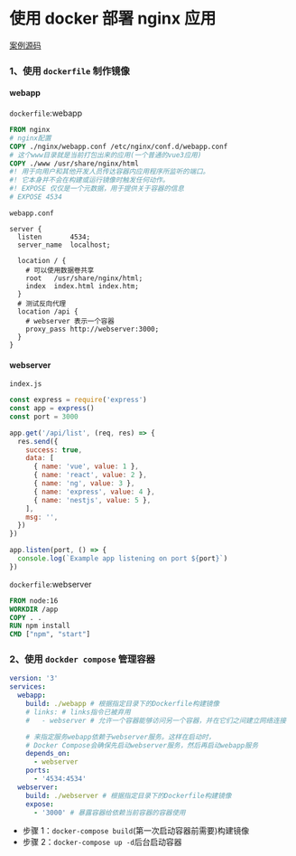 
# 使用 docker 部署 nginx 应用

<div className="flex">
  <span>
    <Underline>
      <a href='https://github.com/linzhe141/blog/tree/main/docs/docker/nginx-app'>
        <span>案例源码</span>
      </a>
    </Underline>
  </span>
</div>

### 1、使用 `dockerfile` 制作镜像

#### webapp

`dockerfile`:webapp

```dockerfile
FROM nginx
# nginx配置
COPY ./nginx/webapp.conf /etc/nginx/conf.d/webapp.conf
# 这个www目录就是当前打包出来的应用(一个普通的vue3应用)
COPY ./www /usr/share/nginx/html
#! 用于向用户和其他开发人员传达容器内应用程序所监听的端口。
#! 它本身并不会在构建或运行镜像时触发任何动作。
#! EXPOSE 仅仅是一个元数据，用于提供关于容器的信息
# EXPOSE 4534
```

`webapp.conf`

```nginx
server {
  listen       4534;
  server_name  localhost;

  location / {
    # 可以使用数据卷共享
    root   /usr/share/nginx/html;
    index  index.html index.htm;
  }
  # 测试反向代理
  location /api {
    # webserver 表示一个容器
    proxy_pass http://webserver:3000;
  }
}
```

#### webserver

`index.js`

```js
const express = require('express')
const app = express()
const port = 3000

app.get('/api/list', (req, res) => {
  res.send({
    success: true,
    data: [
      { name: 'vue', value: 1 },
      { name: 'react', value: 2 },
      { name: 'ng', value: 3 },
      { name: 'express', value: 4 },
      { name: 'nestjs', value: 5 },
    ],
    msg: '',
  })
})

app.listen(port, () => {
  console.log(`Example app listening on port ${port}`)
})
```

`dockerfile`:webserver

```dockerfile
FROM node:16
WORKDIR /app
COPY . .
RUN npm install
CMD ["npm", "start"]
```

### 2、使用 `dockder compose` 管理容器

```yml
version: '3'
services:
  webapp:
    build: ./webapp # 根据指定目录下的Dockerfile构建镜像
    # links: # links指令已被弃用
    #   - webserver # 允许一个容器能够访问另一个容器，并在它们之间建立网络连接

    # 来指定服务webapp依赖于webserver服务。这样在启动时，
    # Docker Compose会确保先启动webserver服务，然后再启动webapp服务
    depends_on:
      - webserver
    ports:
      - '4534:4534'
  webserver:
    build: ./webserver # 根据指定目录下的Dockerfile构建镜像
    expose:
      - '3000' # 暴露容器给依赖当前容器的容器使用
```

- 步骤 1：`docker-compose build`(第一次启动容器前需要)构建镜像
- 步骤 2：`docker-compose up -d`后台启动容器

